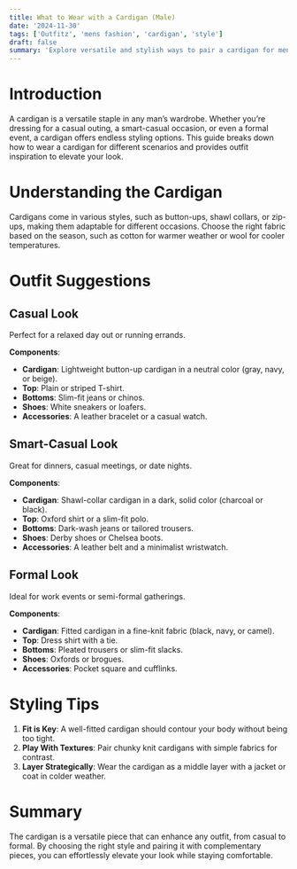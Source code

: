 ```yaml
---
title: What to Wear with a Cardigan (Male)  
date: '2024-11-30'  
tags: ['Outfitz', 'mens fashion', 'cardigan', 'style']  
draft: false  
summary: 'Explore versatile and stylish ways to pair a cardigan for men, from casual to formal looks, with outfit combinations that elevate your wardrobe.'  
---
```


# Introduction

A cardigan is a versatile staple in any man’s wardrobe. Whether you’re dressing for a casual outing, a smart-casual occasion, or even a formal event, a cardigan offers endless styling options. This guide breaks down how to wear a cardigan for different scenarios and provides outfit inspiration to elevate your look.

# Understanding the Cardigan  

Cardigans come in various styles, such as button-ups, shawl collars, or zip-ups, making them adaptable for different occasions. Choose the right fabric based on the season, such as cotton for warmer weather or wool for cooler temperatures.

# Outfit Suggestions  

## Casual Look  
Perfect for a relaxed day out or running errands.  

**Components**:  
- **Cardigan**: Lightweight button-up cardigan in a neutral color (gray, navy, or beige).  
- **Top**: Plain or striped T-shirt.  
- **Bottoms**: Slim-fit jeans or chinos.  
- **Shoes**: White sneakers or loafers.  
- **Accessories**: A leather bracelet or a casual watch.  

## Smart-Casual Look  
Great for dinners, casual meetings, or date nights.  

**Components**:  
- **Cardigan**: Shawl-collar cardigan in a dark, solid color (charcoal or black).  
- **Top**: Oxford shirt or a slim-fit polo.  
- **Bottoms**: Dark-wash jeans or tailored trousers.  
- **Shoes**: Derby shoes or Chelsea boots.  
- **Accessories**: A leather belt and a minimalist wristwatch.  

## Formal Look  
Ideal for work events or semi-formal gatherings.  

**Components**:  
- **Cardigan**: Fitted cardigan in a fine-knit fabric (black, navy, or camel).  
- **Top**: Dress shirt with a tie.  
- **Bottoms**: Pleated trousers or slim-fit slacks.  
- **Shoes**: Oxfords or brogues.  
- **Accessories**: Pocket square and cufflinks.  

# Styling Tips  

1. **Fit is Key**: A well-fitted cardigan should contour your body without being too tight.  
2. **Play With Textures**: Pair chunky knit cardigans with simple fabrics for contrast.  
3. **Layer Strategically**: Wear the cardigan as a middle layer with a jacket or coat in colder weather.  

# Summary  

The cardigan is a versatile piece that can enhance any outfit, from casual to formal. By choosing the right style and pairing it with complementary pieces, you can effortlessly elevate your look while staying comfortable.